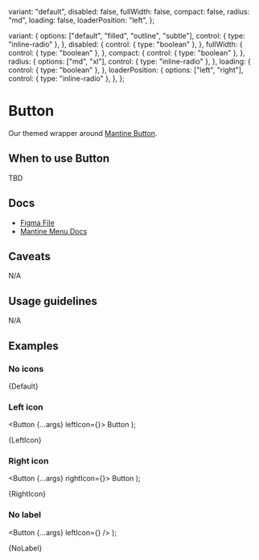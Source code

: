 
  variant: "default",
  disabled: false,
  fullWidth: false,
  compact: false,
  radius: "md",
  loading: false,
  loaderPosition: "left",
};

  variant: {
    options: ["default", "filled", "outline", "subtle"],
    control: { type: "inline-radio" },
  },
  disabled: {
    control: { type: "boolean" },
  },
  fullWidth: {
    control: { type: "boolean" },
  },
  compact: {
    control: { type: "boolean" },
  },
  radius: {
    options: ["md", "xl"],
    control: { type: "inline-radio" },
  },
  loading: {
    control: { type: "boolean" },
  },
  loaderPosition: {
    options: ["left", "right"],
    control: { type: "inline-radio" },
  },
};

<Meta
  title="Buttons/Button"
  component={Button}
  args={args}
  argTypes={argTypes}
/>

# Button

Our themed wrapper around [Mantine Button](https://mantine.dev/core/button/).

## When to use Button

TBD

## Docs

- [Figma File](https://www.figma.com/file/Ey1rOyIxRHpmRvE9XrGyop/Buttons-%2F-Button?type=design&node-id=1-96&mode=design&t=JaO1GZU7AnpAmx4o-0)
- [Mantine Menu Docs](https://mantine.dev/core/button/)

## Caveats

N/A

## Usage guidelines

N/A

## Examples

### No icons


<Canvas>
  <Story name="Default">{Default}</Story>
</Canvas>

### Left icon

  <Button {...args} leftIcon={<Icon name="play" />}>
    Button
  </Button>
);

<Canvas>
  <Story name="LeftIcon">{LeftIcon}</Story>
</Canvas>

### Right icon

  <Button {...args} rightIcon={<Icon name="chevrondown" />}>
    Button
  </Button>
);

<Canvas>
  <Story name="RightIcon">{RightIcon}</Story>
</Canvas>

### No label

  <Button {...args} leftIcon={<Icon name="play" />} />
);

<Canvas>
  <Story name="NoLabel">{NoLabel}</Story>
</Canvas>
